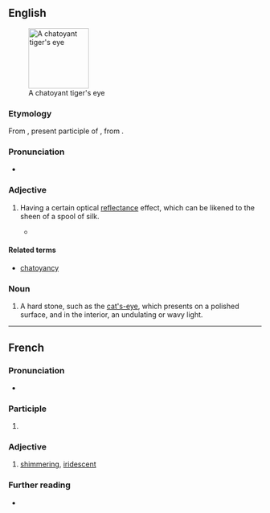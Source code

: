 ==English==
{{wikipedia|chatoyancy}}
[[Image:Tigers-Eye.jpg|thumb|120px|right|A chatoyant tiger's eye]]

===Etymology===
From {{bor|en|fr|chatoyant}}, present participle of {{m|fr|chatoyer||to iridesce, like a cat's eye}}, from {{m|fr|chat||cat|pos=because of the reflective qualities of a cat's eye}}.

===Pronunciation===
* {{a|US}} {{IPA|en|/ʃəˈtɔɪənt/}}

===Adjective===
{{en-adj}}

# {{lb|en|jewelry}} Having a certain optical [[reflectance]] effect, which can be likened to the sheen of a spool of silk.
#: {{co|en|'''chatoyant''' effect}}
#* {{quote-book|en|year=2013|author=Gail Ritchey|title=Artful Polymer Clay: Techniques for Stylish Jewelry and Decor|publisher=Kalmbach Books|isbn=9781627000413|page=71|text=Cover a tin using two or more colors of '''chatoyant''' clay separated by black strips.}}

====Related terms====
* [[chatoyancy]]

===Noun===
{{en-noun}}

# {{lb|en|mineral}} A hard stone, such as the [[cat's-eye]], which presents on a polished surface, and in the interior, an undulating or wavy light.

----

==French==

===Pronunciation===
* {{fr-IPA|pos=vnv}}

===Participle===
{{head|fr|present participle}}

# {{present participle of|fr|chatoyer}}

===Adjective===
{{fr-adj}}

# [[shimmering]], [[iridescent]]

===Further reading===
* {{R:TLFi}}